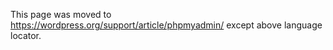 {{Languages|
{{en|phpMyAdmin}}
{{fr|phpMyAdmin}}
{{it|phpMyAdmin}}
{{pt-br|phpMyAdmin}}
{{ru|ru:phpMyAdmin}}
}}

This page was moved to https://wordpress.org/support/article/phpmyadmin/ except above language locator.
<!--

== What is phpMyAdmin? ==

An administrator's tool of sorts, phpMyAdmin is a PHP script meant for giving users the ability to interact with their MySQL databases. WordPress stores all of its information in the MySQL database and interacts with the database to generate information within your WordPress site. A "raw" view of the data, tables and fields stored in the MySQL database is accessible through phpMyAdmin.

== What is it good for? ==

The phpMyAdmin program is handy for performing maintenance operations on tables, backing up information, and editing things directly in the event that WordPress is not working. Occasionally, in the [[Using_the_Support_Forums|Support Forums]], someone will post a SQL query of some benefit or other that can be run using phpMyAdmin. Although many of the same tasks can be performed on the MySQL command line, doing so is not an option for many people.

== Where can I get it? ==

Often host control panels, such as cPanel and Plesk, have phpMyAdmin pre-installed, so there is nothing special you have to do to use it. It is usually linked from the database page. Ask your host if this is available.

You can download phpMyAdmin yourself and install it from the main [https://www.phpmyadmin.net/ phpMyAdmin project page].

== Warning ==

With great power comes great responsibility. phpMyAdmin allows you to interact with the database directly: it also lets you mess up the database directly. There is no "undo" or "undelete" in your database. Always exercise caution when working with the database.

[[Category:Installation]]
[[Category:Getting Started]]
[[Category:Advanced Topics]]
[[Category:Troubleshooting]]
-->